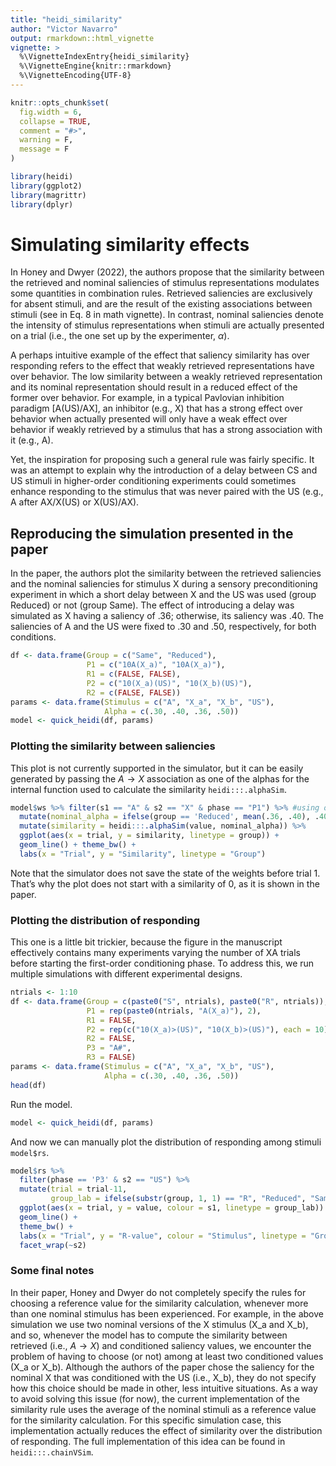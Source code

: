 ```yaml
---
title: "heidi_similarity"
author: "Victor Navarro"
output: rmarkdown::html_vignette
vignette: >
  %\VignetteIndexEntry{heidi_similarity}
  %\VignetteEngine{knitr::rmarkdown}
  %\VignetteEncoding{UTF-8}
---
```


```r
knitr::opts_chunk$set(
  fig.width = 6,
  collapse = TRUE,
  comment = "#>",
  warning = F,
  message = F
)
```

```r
library(heidi)
library(ggplot2)
library(magrittr)
library(dplyr)
```

# Simulating similarity effects

In Honey and Dwyer (2022), the authors propose that the similarity between the retrieved and nominal saliencies of stimulus representations modulates some quantities in combination rules. Retrieved saliencies are exclusively for absent stimuli, and are the result of the existing associations between stimuli (see in Eq. 8 in math vignette). In contrast, nominal saliencies denote the intensity of stimulus representations when stimuli are actually presented on a trial (i.e., the one set up by the experimenter, $\alpha$). 

A perhaps intuitive example of the effect that saliency similarity has over responding refers to the effect that weakly retrieved representations have over behavior. The low similarity between a weakly retrieved representation and its nominal representation should result in a reduced effect of the former over behavior. For example, in a typical Pavlovian inhibition paradigm [A(US)/AX], an inhibitor (e.g., X) that has a strong effect over behavior when actually presented will only have a weak effect over behavior if weakly retrieved by a stimulus that has a strong association with it (e.g., A).

Yet, the inspiration for proposing such a general rule was fairly specific. It was an attempt to explain why the introduction of a delay between CS and US stimuli in higher-order conditioning experiments could sometimes enhance responding to the stimulus that was never paired with the US (e.g., A after AX/X(US) or X(US)/AX).

## Reproducing the simulation presented in the paper

In the paper, the authors plot the similarity between the retrieved saliencies and the nominal saliencies for stimulus X during a sensory preconditioning experiment in which a short delay between X and the US was used (group Reduced) or not (group Same). The effect of introducing a delay was simulated as X having a saliency of .36; otherwise, its saliency was .40. The saliencies of A and the US were fixed to .30 and .50, respectively, for both conditions.

```r
df <- data.frame(Group = c("Same", "Reduced"),
                 P1 = c("10A(X_a)", "10A(X_a)"),
                 R1 = c(FALSE, FALSE),
                 P2 = c("10(X_a)(US)", "10(X_b)(US)"),
                 R2 = c(FALSE, FALSE))
params <- data.frame(Stimulus = c("A", "X_a", "X_b", "US"),
                     Alpha = c(.30, .40, .36, .50))
model <- quick_heidi(df, params)
```

### Plotting the similarity between saliencies

This plot is not currently supported in the simulator, but it can be easily generated by passing the $A \rightarrow X$ association as one of the alphas for the internal function used to calculate the similarity `heidi:::.alphaSim`.

```r

model$ws %>% filter(s1 == "A" & s2 == "X" & phase == "P1") %>% #using only the first phase
  mutate(nominal_alpha = ifelse(group == 'Reduced', mean(.36, .40), .40)) %>%
  mutate(similarity = heidi:::.alphaSim(value, nominal_alpha)) %>%
  ggplot(aes(x = trial, y = similarity, linetype = group)) + 
  geom_line() + theme_bw() + 
  labs(x = "Trial", y = "Similarity", linetype = "Group")

```


Note that the simulator does not save the state of the weights before trial 1. That's why the plot does not start with a similarity of 0, as it is shown in the paper.

### Plotting the distribution of responding

This one is a little bit trickier, because the figure in the manuscript effectively contains many experiments varying the number of XA trials before starting the first-order conditioning phase. To address this, we run multiple simulations with different experimental designs.

```r
ntrials <- 1:10
df <- data.frame(Group = c(paste0("S", ntrials), paste0("R", ntrials)),
                 P1 = rep(paste0(ntrials, "A(X_a)"), 2),
                 R1 = FALSE,
                 P2 = rep(c("10(X_a)>(US)", "10(X_b)>(US)"), each = 10),
                 R2 = FALSE,
                 P3 = "A#",
                 R3 = FALSE)
params <- data.frame(Stimulus = c("A", "X_a", "X_b", "US"),
                     Alpha = c(.30, .40, .36, .50))
head(df)
```


Run the model.

```r
model <- quick_heidi(df, params)
```


And now we can manually plot the distribution of responding among stimuli `model$rs`.

```r
model$rs %>% 
  filter(phase == 'P3' & s2 == "US") %>%
  mutate(trial = trial-11, 
         group_lab = ifelse(substr(group, 1, 1) == "R", "Reduced", "Same")) %>%
  ggplot(aes(x = trial, y = value, colour = s1, linetype = group_lab)) + 
  geom_line() + 
  theme_bw() + 
  labs(x = "Trial", y = "R-value", colour = "Stimulus", linetype = "Group") + 
  facet_wrap(~s2)


```


### Some final notes

In their paper, Honey and Dwyer do not completely specify the rules for choosing a reference value for the similarity calculation, whenever more than one nominal stimulus has been experienced. For example, in the above simulation we use two nominal versions of the X stimulus (X_a and X_b), and so, whenever the model has to compute the similarity between retrieved (i.e., $A \rightarrow X$) and conditioned saliency values, we encounter the problem of having to choose (or not) among at least two conditioned values (X_a or X_b). Although the authors of the paper chose the saliency for the nominal X that was conditioned with the US (i.e., X_b), they do not specify how this choice should be made in other, less intuitive situations. As a way to avoid solving this issue (for now), the current implementation of the similarity rule uses the average of the nominal stimuli as a reference value for the similarity calculation. For this specific simulation case, this implementation actually reduces the effect of similarity over the distribution of responding. The full implementation of this idea can be found in `heidi:::.chainVSim`.
